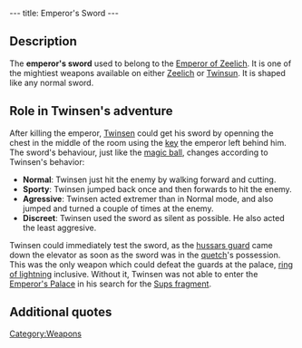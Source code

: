 ---
title: Emperor's Sword
---

{{Weapon|
Name=Emperor's Sword|
Image=Sword.gif|
Enemy=All enemies|
Rate=Slow/Fast, depending on behaviour|
Damage=A lot|
Range=Melee}}

{{Quote|
Quote=With the emperor's sword, you can now face the hussars of the imperial guard.|
Character=Official description}}

==Description==
The '''emperor's sword''' used to belong to the [[Emperor of Zeelich]]. It is one of the mightiest weapons available on either [[Zeelich]] or [[Twinsun]]. It is shaped like any normal sword.

==Role in Twinsen's adventure==
After killing the emperor, [[Twinsen]] could get his sword by openning the chest in the middle of the room using the [[key]] the emperor left behind him. The sword's behaviour, just like the [[magic ball]], changes according to Twinsen's behavior:

* '''Normal''': Twinsen just hit the enemy by walking forward and cutting.
* '''Sporty''': Twinsen jumped back once and then forwards to hit the enemy.
* '''Agressive''': Twinsen acted extremer than in Normal mode, and also jumped and turned a couple of times at the enemy.
* '''Discreet''': Twinsen used the sword as silent as possible. He also acted the least aggresive.

Twinsen could immediately test the sword, as the [[hussars guard]] came down the elevator as soon as the sword was in the [[quetch]]'s possession. This was the only weapon which could defeat the guards at the palace, [[ring of lightning]] inclusive. Without it, Twinsen was not able to enter the [[Emperor's Palace]] in his search for the [[Sups fragment]].

==Additional quotes==
{{Quote|
Quote=You just seized the emperor's sword. Now you can face the hussars guarding the Emperor's palace.|
Character=When Twinsen took the sword}}

[[Category:Weapons]]